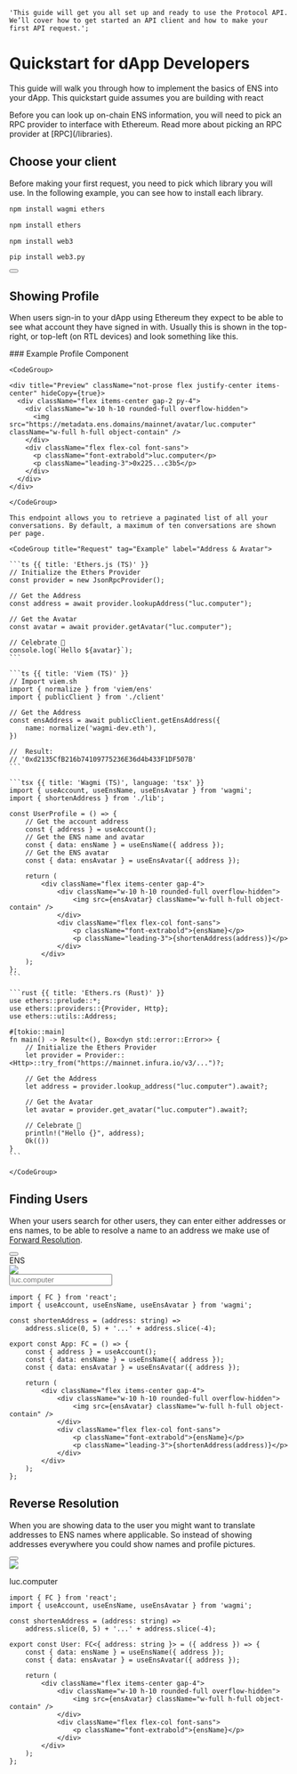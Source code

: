     'This guide will get you all set up and ready to use the Protocol API. We’ll cover how to get started an API client and how to make your first API request.';

# Quickstart for dApp Developers

This guide will walk you through how to implement the basics of ENS into your dApp. This quickstart guide assumes you are building with react

<Note>
    Before you can look up on-chain ENS information, you will need to pick an
    RPC provider to interface with Ethereum. Read more about picking an RPC
    provider at [RPC](/libraries).
</Note>

## Choose your client

Before making your first request, you need to pick which library you will use.
In the following example, you can see how to install each library.

<CodeGroup>

```bash {{ title: 'Wagmi', language: 'javascript' }}
npm install wagmi ethers
```

```bash {{ title: 'Ethers', language: 'javascript' }}
npm install ethers
```

```bash {{ title: 'Web3.js', language: 'javascript' }}
npm install web3
```

```bash {{ title: 'web3.py', language: 'python' }}
pip install web3.py
```

</CodeGroup>

<div className="not-prose">
    <Button
        href="/libraries"
        variant="text"
        arrow="right"
        children="Check out our list of first-party Libraries"
    />
</div>

## Showing Profile

When users sign-in to your dApp using Ethereum they expect to be able to see what account they have signed in with. Usually this is shown in the top-right, or top-left (on RTL devices) and look something like this.

<div>

</div>

<Row>
  <Col>
    ### Example Profile Component

    <CodeGroup>

    <div title="Preview" className="not-prose flex justify-center items-center" hideCopy={true}>
      <div className="flex items-center gap-2 py-4">
        <div className="w-10 h-10 rounded-full overflow-hidden">
          <img src="https://metadata.ens.domains/mainnet/avatar/luc.computer" className="w-full h-full object-contain" />
        </div>
        <div className="flex flex-col font-sans">
          <p className="font-extrabold">luc.computer</p>
          <p className="leading-3">0x225...c3b5</p>
        </div>
      </div>
    </div>

    </CodeGroup>

    This endpoint allows you to retrieve a paginated list of all your conversations. By default, a maximum of ten conversations are shown per page.

  </Col>
  <Col sticky>

    <CodeGroup title="Request" tag="Example" label="Address & Avatar">

    ```ts {{ title: 'Ethers.js (TS)' }}
    // Initialize the Ethers Provider
    const provider = new JsonRpcProvider();

    // Get the Address
    const address = await provider.lookupAddress("luc.computer");

    // Get the Avatar
    const avatar = await provider.getAvatar("luc.computer");

    // Celebrate 🎉
    console.log(`Hello ${avatar}`);
    ```

    ```ts {{ title: 'Viem (TS)' }}
    // Import viem.sh
    import { normalize } from 'viem/ens'
    import { publicClient } from './client'

    // Get the Address
    const ensAddress = await publicClient.getEnsAddress({
        name: normalize('wagmi-dev.eth'),
    })

    //  Result:
    // '0xd2135CfB216b74109775236E36d4b433F1DF507B'
    ```

    ```tsx {{ title: 'Wagmi (TS)', language: 'tsx' }}
    import { useAccount, useEnsName, useEnsAvatar } from 'wagmi';
    import { shortenAddress } from './lib';

    const UserProfile = () => {
        // Get the account address
        const { address } = useAccount();
        // Get the ENS name and avatar
        const { data: ensName } = useEnsName({ address });
        // Get the ENS avatar
        const { data: ensAvatar } = useEnsAvatar({ address });

        return (
            <div className="flex items-center gap-4">
                <div className="w-10 h-10 rounded-full overflow-hidden">
                    <img src={ensAvatar} className="w-full h-full object-contain" />
                </div>
                <div className="flex flex-col font-sans">
                    <p className="font-extrabold">{ensName}</p>
                    <p className="leading-3">{shortenAddress(address)}</p>
                </div>
            </div>
        );
    };
    ```

    ```rust {{ title: 'Ethers.rs (Rust)' }}
    use ethers::prelude::*;
    use ethers::providers::{Provider, Http};
    use ethers::utils::Address;

    #[tokio::main]
    fn main() -> Result<(), Box<dyn std::error::Error>> {
        // Initialize the Ethers Provider
        let provider = Provider::<Http>::try_from("https://mainnet.infura.io/v3/...")?;

        // Get the Address
        let address = provider.lookup_address("luc.computer").await?;

        // Get the Avatar
        let avatar = provider.get_avatar("luc.computer").await?;

        // Celebrate 🎉
        println!("Hello {}", address);
        Ok(())
    }
    ```

    </CodeGroup>

  </Col>
</Row>

## Finding Users

When your users search for other users, they can enter either addresses or ens names, to be able to resolve a name to an address we make use of <a href="/forward-resolution">Forward Resolution</a>.

<div className="not-prose">
    <Button
        href="/forward-resolution"
        variant="text"
        arrow="right"
        children="Check out Forward Resolution"
    />
</div>

<CodeGroup>

<div
    title="Preview"
    className="not-prose flex justify-center items-center"
    hideCopy={true}
>
    <div>
        <label
            htmlFor="email"
            className="block text-sm font-medium text-zinc-200"
        >
            ENS
        </label>
        <div className="relative mt-1 rounded-md shadow-sm">
            <div className="pointer-events-none absolute inset-y-0 left-0 flex items-center">
                <img
                    src="https://metadata.ens.domains/mainnet/avatar/luc.computer"
                    className="w-full h-full object-contain"
                />
            </div>
            <input
                type="ens"
                name="ens"
                id="ens"
                className="block text-lg w-full rounded-md bg-zinc-500/10 border-zinc-800/10 pl-10 focus:border-zinc-500 focus:ring-zinc-500"
                placeholder="luc.computer"
            />
        </div>
    </div>
    <div className="flex items-center gap-2 py-4">
        <div className="w-10 h-10 rounded-full overflow-hidden"></div>
        <div className="flex flex-col font-sans"></div>
    </div>
</div>

```tsx {{ title: 'Code', language: 'tsx' }}
import { FC } from 'react';
import { useAccount, useEnsName, useEnsAvatar } from 'wagmi';

const shortenAddress = (address: string) =>
    address.slice(0, 5) + '...' + address.slice(-4);

export const App: FC = () => {
    const { address } = useAccount();
    const { data: ensName } = useEnsName({ address });
    const { data: ensAvatar } = useEnsAvatar({ address });

    return (
        <div className="flex items-center gap-4">
            <div className="w-10 h-10 rounded-full overflow-hidden">
                <img src={ensAvatar} className="w-full h-full object-contain" />
            </div>
            <div className="flex flex-col font-sans">
                <p className="font-extrabold">{ensName}</p>
                <p className="leading-3">{shortenAddress(address)}</p>
            </div>
        </div>
    );
};
```

</CodeGroup>

## Reverse Resolution

When you are showing data to the user you might want to translate addresses to ENS names where applicable. So instead of showing addresses everywhere you could show names and profile pictures.

<div className="not-prose">
    <Button
        href="/reverse-resolution"
        variant="text"
        arrow="right"
        children="Check out Reverse Resolution"
    />
</div>

<CodeGroup>

<div
    title="Preview"
    className="not-prose flex justify-center items-center"
    hideCopy={true}
>
    <div className="flex items-center gap-2 py-4">
        <div className="w-10 h-10 rounded-full overflow-hidden">
            <img
                src="https://metadata.ens.domains/mainnet/avatar/luc.computer"
                className="w-full h-full object-contain"
            />
        </div>
        <div className="flex flex-col font-sans">
            <p className="font-extrabold">luc.computer</p>
        </div>
    </div>
</div>

```tsx {{ title: 'Code', language: 'tsx' }}
import { FC } from 'react';
import { useAccount, useEnsName, useEnsAvatar } from 'wagmi';

const shortenAddress = (address: string) =>
    address.slice(0, 5) + '...' + address.slice(-4);

export const User: FC<{ address: string }> = ({ address }) => {
    const { data: ensName } = useEnsName({ address });
    const { data: ensAvatar } = useEnsAvatar({ address });

    return (
        <div className="flex items-center gap-4">
            <div className="w-10 h-10 rounded-full overflow-hidden">
                <img src={ensAvatar} className="w-full h-full object-contain" />
            </div>
            <div className="flex flex-col font-sans">
                <p className="font-extrabold">{ensName}</p>
            </div>
        </div>
    );
};
```

</CodeGroup>
